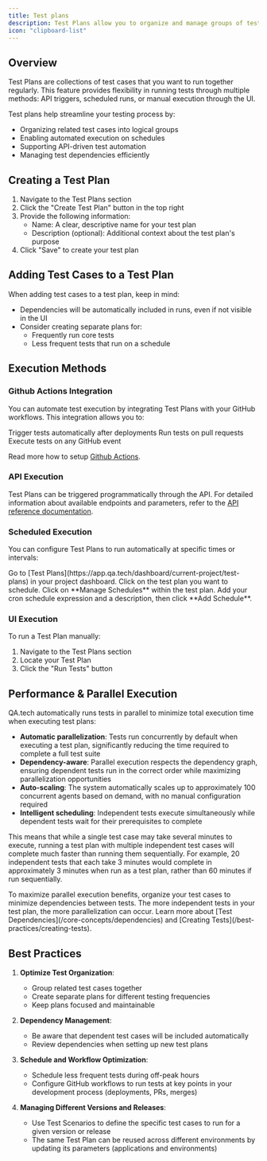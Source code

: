 ```yaml
---
title: Test plans
description: Test Plans allow you to organize and manage groups of test cases that can be executed together as a single unit.
icon: "clipboard-list"
---
```


## Overview

Test Plans are collections of test cases that you want to run together regularly. This feature provides flexibility in running tests through multiple methods: API triggers, scheduled runs, or manual execution through the UI.

Test plans help streamline your testing process by:

- Organizing related test cases into logical groups
- Enabling automated execution on schedules
- Supporting API-driven test automation
- Managing test dependencies efficiently

## Creating a Test Plan

1. Navigate to the Test Plans section
2. Click the "Create Test Plan" button in the top right
3. Provide the following information:
   - Name: A clear, descriptive name for your test plan
   - Description (optional): Additional context about the test plan's purpose
4. Click "Save" to create your test plan

## Adding Test Cases to a Test Plan

When adding test cases to a test plan, keep in mind:

- Dependencies will be automatically included in runs, even if not visible in the UI
- Consider creating separate plans for:
  - Frequently run core tests
  - Less frequent tests that run on a schedule

## Execution Methods

### Github Actions Integration

You can automate test execution by integrating Test Plans with your GitHub workflows. This integration allows you to:

Trigger tests automatically after deployments
Run tests on pull requests
Execute tests on any GitHub event

Read more how to setup [Github Actions](/configuration/github).

### API Execution

Test Plans can be triggered programmatically through the API. For detailed information about available endpoints and parameters, refer to the [API reference documentation](/api-reference/start-the-tests).

### Scheduled Execution

You can configure Test Plans to run automatically at specific times or intervals:

<Steps>
  <Step title="Navigate to Test Plans">
    Go to [Test Plans](https://app.qa.tech/dashboard/current-project/test-plans)
    in your project dashboard.
  </Step>
  <Step title="Select Test Plan">
    Click on the test plan you want to schedule.
  </Step>
  <Step title="Manage Schedules">
    Click on **Manage Schedules** within the test plan.
  </Step>
  <Step title="Add Schedule">
    Add your cron schedule expression and a description, then click **Add
    Schedule**.
  </Step>
</Steps>

### UI Execution

To run a Test Plan manually:

1. Navigate to the Test Plans section
2. Locate your Test Plan
3. Click the "Run Tests" button

## Performance & Parallel Execution

QA.tech automatically runs tests in parallel to minimize total execution time when executing test plans:

- **Automatic parallelization**: Tests run concurrently by default when executing a test plan, significantly reducing the time required to complete a full test suite
- **Dependency-aware**: Parallel execution respects the dependency graph, ensuring dependent tests run in the correct order while maximizing parallelization opportunities
- **Auto-scaling**: The system automatically scales up to approximately 100 concurrent agents based on demand, with no manual configuration required
- **Intelligent scheduling**: Independent tests execute simultaneously while dependent tests wait for their prerequisites to complete

This means that while a single test case may take several minutes to execute, running a test plan with multiple independent test cases will complete much faster than running them sequentially. For example, 20 independent tests that each take 3 minutes would complete in approximately 3 minutes when run as a test plan, rather than 60 minutes if run sequentially.

<Tip>
  To maximize parallel execution benefits, organize your test cases to minimize
  dependencies between tests. The more independent tests in your test plan, the
  more parallelization can occur. Learn more about [Test
  Dependencies](/core-concepts/dependencies) and [Creating
  Tests](/best-practices/creating-tests).
</Tip>

## Best Practices

1. **Optimize Test Organization**:

   - Group related test cases together
   - Create separate plans for different testing frequencies
   - Keep plans focused and maintainable

2. **Dependency Management**:

   - Be aware that dependent test cases will be included automatically
   - Review dependencies when setting up new test plans

3. **Schedule and Workflow Optimization**:
   - Schedule less frequent tests during off-peak hours
   - Configure GitHub workflows to run tests at key points in your development process (deployments, PRs, merges)

4. **Managing Different Versions and Releases**:
   - Use Test Scenarios to define the specific test cases to run for a given version or release
   - The same Test Plan can be reused across different environments by updating its parameters (applications and environments)